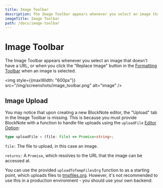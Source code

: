 ```yaml
---
title: Image Toolbar
description: The Image Toolbar appears whenever you select an image that doesn't have a URL, or when you click the "Replace Image" button in the Formatting Toolbar when an image is selected.
imageTitle: Image Toolbar
path: /docs/image-toolbar
---
```



# Image Toolbar

The Image Toolbar appears whenever you select an image that doesn't have a URL, or when you click the "Replace Image" button in the [Formatting Toolbar](/docs/formatting-toolbar) when an image is selected.

<img style={{maxWidth: "600px"}} src="/img/screenshots/image_toolbar.png" alt="image" />

## Image Upload

You may notice that upon creating a new BlockNote editor, the "Upload" tab in the Image Toolbar is missing. This is because you must provide BlockNote with a function to handle file uploads using the `uploadFile` [Editor Option](/docs/editor):

```ts
type uploadFile = (file: File) => Promise<string>;
```

`file:` The file to upload, in this case an image.

`returns:` A `Promise`, which resolves to the URL that the image can be accessed at.

You can use the provided `uploadToTempFilesOrg` function to as a starting point, which uploads files to [tmpfiles.org](https://tmpfiles.org/). However, it's not recommended to use this in a production environment - you should use your own backend:

<Example name="backend/file-uploading" />
